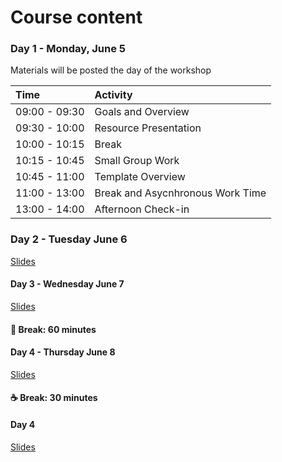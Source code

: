 <!-- vim: set ft=markdown: -->
# Course content

### Day 1 - Monday, June 5
Materials will be posted the day of the workshop

| Time          | Activity         |
| :------------ | :--------------- |
| 09:00 - 09:30 | Goals and Overview |
| 09:30 - 10:00 | Resource Presentation |
| 10:00 - 10:15 | Break |
| 10:15 - 10:45 | Small Group Work |
| 10:45 - 11:00 | Template Overview |
| 11:00 - 13:00 | Break and Asycnhronous Work Time |
| 13:00 - 14:00 | Afternoon Check-in |


### Day 2 - Tuesday June 6

:::::: {.schedule-item .module}

::: {.module-resource .slides}
[Slides](slides/example.qmd)
:::
::::::



:::::: {.schedule-item .module}
#### Day 3 - Wednesday June 7

::: {.module-resource .slides}
[Slides](slides/example.qmd)
:::
::::::

::: {.schedule-item .break}
#### 🥪 Break: 60 minutes
:::

:::::: {.schedule-item .module}
#### Day 4 - Thursday June 8

::: {.module-resource .slides}
[Slides](slides/example.qmd)
:::
::::::

::: {.schedule-item .break}
#### ☕ Break: 30 minutes
:::

:::::: {.schedule-item .module}
#### Day 4

::: {.module-resource .slides}
[Slides](slides/example.qmd)
:::
::::::
